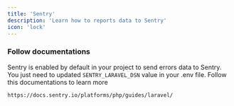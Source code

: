 ```yaml
---
title: 'Sentry'
description: 'Learn how to reports data to Sentry'
icon: 'lock'
---
```


### Follow documentations
Sentry is enabled by default in your project to send errors data to Sentry. You just need to updated `SENTRY_LARAVEL_DSN` value in your .env file. Follow this documentations to learn more

```https://docs.sentry.io/platforms/php/guides/laravel/```